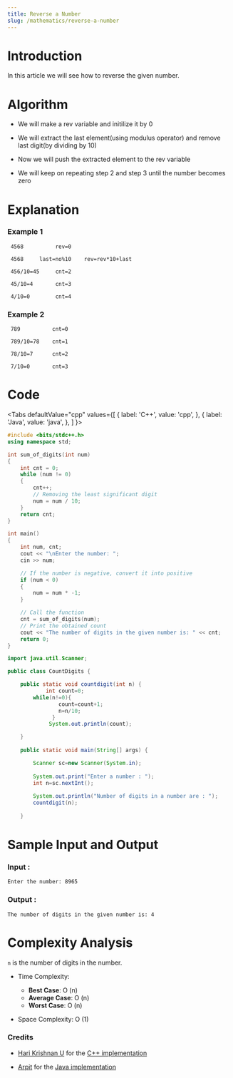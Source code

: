 ```yaml
---
title: Reverse a Number
slug: /mathematics/reverse-a-number
---
```


# Introduction

In this article we will see how to reverse the given number.

# Algorithm

* We will make a rev variable and initilize it by 0

* We will extract the last element(using modulus operator) and remove last digit(by dividing by 10)

* Now we will push the extracted element to the rev variable

* We will keep on repeating step 2 and step 3 until the number becomes zero 

# Explanation 

### Example 1

```
 4568          rev=0
 
 4568     last=no%10    rev=rev*10+last
 
 456/10=45     cnt=2
 
 45/10=4       cnt=3
 
 4/10=0        cnt=4
```
### Example 2

```
 789          cnt=0
 
 789/10=78    cnt=1
 
 78/10=7      cnt=2
 
 7/10=0       cnt=3
```

# Code


<Tabs
  defaultValue="cpp"
  values={[
    { label: 'C++', value: 'cpp', },
    { label: 'Java', value: 'java', },
  ]
}>
<TabItem value="cpp">

```cpp
#include <bits/stdc++.h>
using namespace std;

int sum_of_digits(int num)
{
    int cnt = 0;
    while (num != 0)
    {
        cnt++;
        // Removing the least significant digit
        num = num / 10;
    }
    return cnt;
}

int main()
{
    int num, cnt;
    cout << "\nEnter the number: ";
    cin >> num;

    // If the number is negative, convert it into positive
    if (num < 0)
    {
        num = num * -1;
    }

    // Call the function
    cnt = sum_of_digits(num);
    // Print the obtained count
    cout << "The number of digits in the given number is: " << cnt;
    return 0;
}
```
</TabItem>

<TabItem value="java">

```java
import java.util.Scanner;

public class CountDigits {

	public static void countdigit(int n) {
	        int count=0;
		while(n!=0){
                count=count+1;
                n=n/10;
              }
             System.out.println(count);   

	}
	
	public static void main(String[] args) {

		Scanner sc=new Scanner(System.in);
		
		System.out.print("Enter a number : ");
		int n=sc.nextInt();
		
		System.out.println("Number of digits in a number are : ");
		countdigit(n);
				
	}
```
</TabItem>

</Tabs>

# Sample Input and Output

### Input :

```
Enter the number: 8965
```
### Output :
```
The number of digits in the given number is: 4
```

# Complexity Analysis

`n` is the number of digits in the number.

- Time Complexity:

  - **Best Case**: O (n)
  - **Average Case**: O (n)
  - **Worst Case**: O (n)

- Space Complexity: O (1)

### Credits
* [Hari Krishnan U](https://github.com/Harikrishnan6336) for the [C++ implementation](https://github.com/TesseractCoding/NeoAlgo/blob/master/C-Plus-Plus/math/number_of_digits.cpp)

* [Arpit](https://github.com/infoarpit) for the [Java implementation](https://github.com/TesseractCoding/NeoAlgo/blob/master/Java/math/countDigits/iterative.java)
